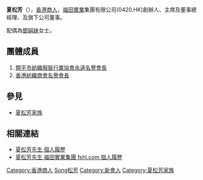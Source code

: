 {{Multiple issues|
{{Notability Unreferenced|time=2022-06-11T06:52:44+00:00}}
{{Primarysources|time=2022-06-11T06:52:44+00:00}}
}}
{{Notability|3=Biographies|time=2022-06-11T06:52:44+00:00}}
'''夏松芳'''（{{bd|1938年}}），[[香港商人|香港商人]]，[[福田實業|福田實業]]集團有限公司(0420.HK)創辦人、主席及董事總經理、及旗下公司董事。

配偶為[[鄧娟妹|鄧娟妹]]女士。

==團體成員==
#[[開平市紡織服裝行業協會|開平市紡織服裝行業協會]][[永遠名譽會長|永遠名譽會長]]
#[[香港紡織商會|香港紡織商會]][[名譽會長|名譽會長]]

==參見==
*[[夏松芳家族|夏松芳家族]]

==相關連結==
* [https://web.archive.org/web/20080327191549/http://www.jiangmen.gov.cn/hq/rysm/depjmsrysm/t20060630_43250.html 夏松芳先生 個人履歷]
* [http://www.fshl.com/html_big5/about04.html 夏松芳先生 福田實業集團 fshl.com 個人履歷] {{Wayback|url=http://www.fshl.com/html_big5/about04.html |date=20070614231124 }}


[[Category:香港商人|Category:香港商人]]
[[Category:夏姓|Song松芳]]
[[Category:新會人|Category:新會人]]
[[Category:夏松芳家族|Category:夏松芳家族]]